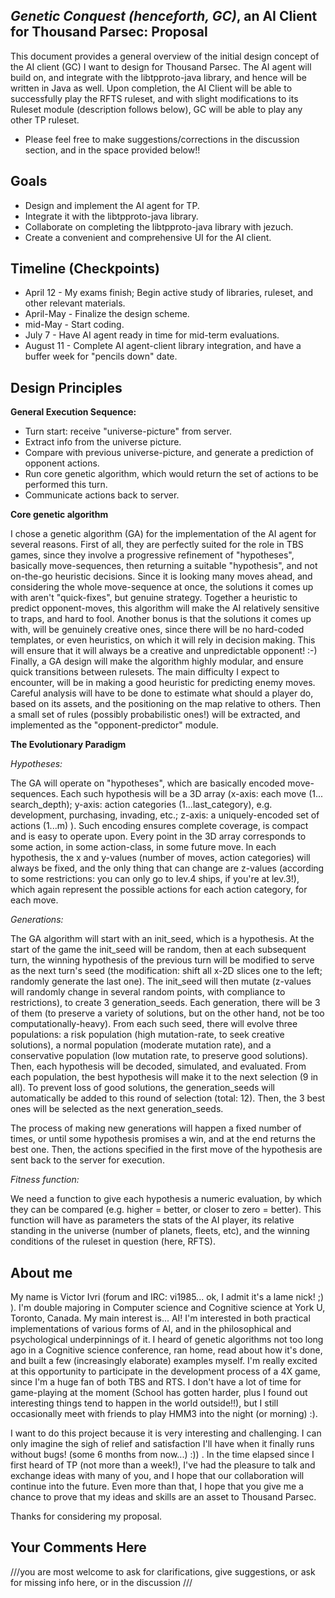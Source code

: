 == '''''Genetic Conquest''' (henceforth, GC)'', an AI Client for Thousand Parsec: Proposal ==

This document provides a general overview of the initial design concept of the AI client (GC) I want to design for Thousand Parsec. The AI agent will build on, and integrate with the libtpproto-java library, and hence will be written in Java as well. Upon completion, the AI Client will be able to successfully play the RFTS ruleset, and with slight modifications to its Ruleset module (description follows below), GC will be able to play any other TP ruleset.

*Please feel free to make suggestions/corrections in the discussion section, and in the space provided below!!

== Goals ==

*Design and implement the AI agent for TP.
*Integrate it with the libtpproto-java library.
*Collaborate on completing the libtpproto-java library with jezuch.
*Create a convenient and comprehensive UI for the AI client.


== Timeline (Checkpoints) ==

*April 12 - My exams finish; Begin active study of libraries, ruleset, and other relevant materials.
*April-May - Finalize the design scheme.
*mid-May - Start coding.
*July 7 - Have AI agent ready in time for mid-term evaluations.
*August 11 - Complete AI agent-client library integration, and have a buffer week for "pencils down" date.


== Design Principles ==

'''General Execution Sequence:'''

* Turn start: receive "universe-picture" from server.
* Extract info from the universe picture.
* Compare with previous universe-picture, and generate a prediction of opponent actions.
* Run core genetic algorithm, which would return the set of actions to be performed this turn.
* Communicate actions back to server.


'''Core genetic algorithm'''

I chose a genetic algorithm (GA) for the implementation of the AI agent for several reasons. First of all, they are perfectly suited for the role in TBS games, since they involve a progressive refinement of "hypotheses", basically move-sequences, then returning a suitable "hypothesis", and not on-the-go heuristic decisions. Since it is looking many moves ahead, and considering the whole move-sequence at once, the solutions it comes up with aren't "quick-fixes", but genuine strategy. Together a heuristic to predict opponent-moves, this algorithm will make the AI relatively sensitive to traps, and hard to fool. Another bonus is that the solutions it comes up with, will be genuinely creative ones, since there will be no hard-coded templates, or even heuristics, on which it will rely in decision making. This will ensure that it will always be a creative and unpredictable opponent! :-) Finally, a GA design will make the algorithm highly modular, and ensure quick transitions between rulesets. The main difficulty I expect to encounter, will be in making a good heuristic for predicting enemy moves. Careful analysis will have to be done to estimate what should a player do, based on its assets, and the positioning on the map relative to others. Then a small set of rules (possibly probabilistic ones!) will be extracted, and implemented as the "opponent-predictor" module.

'''The Evolutionary Paradigm'''

''Hypotheses:''

The GA will operate on "hypotheses", which are basically encoded move-sequences. Each such hypothesis will be a 3D array (x-axis: each move (1... search_depth); y-axis: action categories (1...last_category), e.g. development, purchasing, invading, etc.; z-axis: a uniquely-encoded set of actions (1...m) ). Such encoding ensures complete coverage, is compact and is easy to operate upon. Every point in the 3D array corresponds to some action, in some action-class, in some future move. In each hypothesis, the x and y-values (number of moves, action categories) will always be fixed, and the only thing that can change are z-values (according to some restrictions: you can only go to lev.4 ships, if you're at lev.3!), which again represent the possible actions for each action category, for each move. 

''Generations:''

The GA algorithm will start with an init_seed, which is a hypothesis. At the start of the game the init_seed will be random, then at each subsequent turn, the winning hypothesis of the previous turn will be modified to serve as the next turn's seed (the modification: shift all x-2D slices one to the left; randomly generate the last one). The init_seed will then mutate (z-values will randomly change in several random points, with compliance to restrictions), to create 3 generation_seeds. Each generation, there will be 3 of them (to preserve a variety of solutions, but on the other hand, not be too computationally-heavy). From each such seed, there will evolve three populations: a risk population (high mutation-rate, to seek creative solutions), a normal population (moderate mutation rate), and a conservative population (low mutation rate, to preserve good solutions). Then, each hypothesis will be decoded, simulated, and evaluated. From each population, the best hypothesis will make it to the next selection (9 in all). To prevent loss of good solutions, the generation_seeds will automatically be added to this round of selection (total: 12). Then, the 3 best ones will be selected as the next generation_seeds. 

The process of making new generations will happen a fixed number of times, or until some hypothesis promises a win, and at the end returns the best one. Then, the actions specified in the first move of the hypothesis are sent back to the server for execution.

''Fitness function:''

We need a function to give each hypothesis a numeric evaluation, by which they can be compared (e.g. higher = better, or closer to zero = better). This function will have as parameters the stats of the AI player, its relative standing in the universe (number of planets, fleets, etc), and the winning conditions of the ruleset in question (here, RFTS).

== About me ==

My name is Victor Ivri (forum and IRC: vi1985... ok, I admit it's a lame nick! ;) ). I'm double majoring in Computer science and Cognitive science at York U, Toronto, Canada. My main interest is... AI! I'm interested in both practical implementations of various forms of AI, and in the philosophical and psychological underpinnings of it. I heard of genetic algorithms not too long ago in a Cognitive science conference, ran home, read about how it's done, and built a few (increasingly elaborate) examples myself. I'm really excited at this opportunity to participate in the development process of a 4X game, since I'm a huge fan of both TBS and RTS. I don't have a lot of time for game-playing at the moment (School has gotten harder, plus I found out interesting things tend to happen in the world outside!!), but I still occasionally meet with friends to play HMM3 into the night (or morning) :). 

I want to do this project because it is very interesting and challenging. I can only imagine the sigh of relief and satisfaction I'll have when it finally runs without bugs! (some 6 months from now...)  :)) . In the time elapsed since I first heard of TP (not more than a week!), I've had the pleasure to talk and exchange ideas with many of you, and I hope that our collaboration will continue into the future. Even more than that, I hope that you give me a chance to prove that my ideas and skills are an asset to Thousand Parsec.


Thanks for considering my proposal.

== Your Comments Here ==

///you are most welcome to ask for clarifications, give suggestions, or ask for missing info here, or in the discussion ///